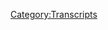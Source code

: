 {{DEFAULTSORT:
    #_TRANSCRIPT_0796:February 4, 2004
}}{{Transcript
    | title         = [[796: February 4, 2004]]
    | caption       = [https://knowledgefight.libsyn.com/796-february-4-2004 Listen to this episode on Libsyn]
    | episodeNumber = [[796: February 4, 2004|796]]
    | length        = 01:05:39
}}

{{MessageBox
    | header     = Warning: Bot Generated Content
    | text       = This transcript was automatically generated by transcription software and likely contains many mistakes and misattributions. Please check the audio for definitive quotes, attribution, and context.
    | image      = N3yvass4myg91.webp
    | imagewidth = 50px
    | id         = warning
}}

{{TranscriptBlock
    | name      = Alex Jones
    | timestamp = 00:00:04.000
    | text      = Red Alert. Red alert red alert. Red Alert knowledge five Damn, Jordan I'm sweating knowledge party.com It's time to pray. I have great respect for knowledge like knowledge. I'm sick of them posing as if they're the good guys shank me or the bad guy knowledge. Dan and Jordan knowledge fight need money Andy and Pam to your shopping Andy and Ken handy in Kansas just starting to pray and the fans will surely replace your old huge fan I love your world knowledge by knowledge fight.com
}}

{{TranscriptBlock
    | name      = Dan
    | timestamp = 00:00:58.000
    | text      = Hello, everybody welcome acknowledge right I'm Dan I'm Jordan we're dudes like to sit around worship at the altar of saline and talk a little bit about Alex Jones.
}}

{{TranscriptBlock
    | name      = Jordan
    | timestamp = 00:01:07.000
    | text      = Oh indeed we are Dan Jordan.
}}

{{TranscriptBlock
    | name      = Dan
    | timestamp = 00:01:09.000
    | text      = Jordanne quick question for you What's up
}}

{{TranscriptBlock
    | name      = Jordan
    | timestamp = 00:01:12.000
    | text      = let your brain spot today buddy.
}}

{{TranscriptBlock
    | name      = Dan
    | timestamp = 00:01:13.000
    | text      = Look my bright spot today is not so much a bright spot as it is a shots fired spot shots fired spot Yeah. I'm taking aim at some novelty stuff that I've tried that has been garbage
}}

{{TranscriptBlock
    | name      = Jordan
    | timestamp = 00:01:25.000
    | text      = I proposed we call it bright spots fired bright spots fired. There we go. Okay, that is a knockout. Excellent.
}}

{{TranscriptBlock
    | name      = Dan
    | timestamp = 00:01:32.000
    | text      = First, Dr. Pepper strawberry and cream. Get out.
}}

{{TranscriptBlock
    | name      = Jordan
    | timestamp = 00:01:36.000
    | text      = Not strawberry cream. Why? It
}}

{{TranscriptBlock
    | name      = Dan
    | timestamp = 00:01:39.000
    | text      = seemed like it had potential. I mean, you can't not think like maybe I'll try this right? Well, sure. Sure. Strawberries and Cream is an ambitious flavor for a Dr. Pepper. Dr. Pepper has 31 flavors in it or that's basketball basketball has a lot and I think some of them are like cherry and maybe plum or something like that. Yeah, or what have you. I feel like strawberry is something that could be blended in there right? It's overpowering and not good.
}}

{{TranscriptBlock
    | name      = Jordan
    | timestamp = 00:02:05.000
    | text      = I'm going to throw this out. Okay. I have always thought Dr. Pepper should just be Dr. Pepper because I've never thought about what Dr. Pepper was you know like Coke is going to coca leaves or any number of different things you know like a cream soda is a cream soda. Dr. Pepper I don't know what it is.
}}

{{TranscriptBlock
    | name      = Dan
    | timestamp = 00:02:22.000
    | text      = Well,
}}

{{TranscriptBlock
    | name      = Jordan
    | timestamp = 00:02:23.000
    | text      = it's it's just Dr. Pepper.
}}

{{TranscriptBlock
    | name      = Dan
    | timestamp = 00:02:25.000
    | text      = It's this this fella got through his post grad work. Oh yeah. Excited to make sodas. But he came up with a great recipe 11 herbs and spices
}}

{{TranscriptBlock
    | name      = Jordan
    | timestamp = 00:02:38.000
    | text      = Yeah, it was that was that Hedberg was Hedberg joke that Mr. Pibb joke
}}

{{TranscriptBlock
    | name      = Dan
    | timestamp = 00:02:42.000
    | text      = knows the Dr. Pepper Dr. Pepper tastes more like regular doctor let me do fucked up nobody else Mr. Know who was that? Care remember doesn't even have his degree. Yeah,
}}

{{TranscriptBlock
    | name      = Jordan
    | timestamp = 00:02:54.000
    | text      = I don't know Mr. Pibb. Guy. Oh boy. So
}}

{{TranscriptBlock
    | name      = Dan
    | timestamp = 00:02:59.000
    | text      = that Dr. Pepper not good. And here's the other thing this applies to this drink. And the next one that I got is you cannot get just one. You have to get like a 12 pack.
}}

{{TranscriptBlock
    | name      = Jordan
    | timestamp = 00:03:10.000
    | text      = I mean, I hate to say it but that is how they get you. They get you and it is it is literally how they get
}}

{{TranscriptBlock
    | name      = Dan
    | timestamp = 00:03:16.000
    | text      = up with like, okay, now I gotta either drink the rest of these shitty drinks, or I have to, you know, toss them out or like pour them down in the sink so I can recycle the cans or whatever. Yeah, but the second one is Coca Cola move.
}}

{{TranscriptBlock
    | name      = Jordan
    | timestamp = 00:03:28.000
    | text      = What move is that milk in Coca Cola?
}}

{{TranscriptBlock
    | name      = Dan
    | timestamp = 00:03:32.000
    | text      = No, I don't know what it is. It's some. I imagine it's some sort of like, charity kind of thing or whatever. I don't know what it is. It looked like it had a charitable connection to it. I didn't look too deeply into it. Okay, but I was out with a friend Matt Riggs at the store and grabbed it because it looked different. And what the fuck is moved flavor? I would I'm interested. Yeah, sure. Yeah, he was looking it up on his phone as we were leaving. And he's like, ooh, they say it has hints of tobacco. Not a good side. Nope. Good.
}}

{{TranscriptBlock
    | name      = Jordan
    | timestamp = 00:04:06.000
    | text      = It's of tobacco. All right.
}}

{{TranscriptBlock
    | name      = Dan
    | timestamp = 00:04:10.000
    | text      = I don't know what liquid tobacco would taste like but it was really more like a like a pungent gasoline coconut.
}}

{{TranscriptBlock
    | name      = Jordan
    | timestamp = 00:04:22.000
    | text      = Wow. Yeah, absolutely. Any coconut Coca Cola move is better than Coca Cola tar. You know, I suppose that's yeah, that makes more sense.
}}

{{TranscriptBlock
    | name      = Dan
    | timestamp = 00:04:31.000
    | text      = Yeah, sheesh. So okay, new from Coca Cola creations. Taste Coca Cola move, a separate celebration of transformation. The newest drink Coca Cola creations was co created with one of the most daring artists in music today.
}}

{{TranscriptBlock
    | name      = Jordan
    | timestamp = 00:04:49.000
    | text      = Wait, why would I give a shit what a music artists thinks about soda.
}}

{{TranscriptBlock
    | name      = Dan
    | timestamp = 00:04:54.000
    | text      = It doesn't say who either. It just says Is it is it move is that the bay I feel like an idiot
}}

{{TranscriptBlock
    | name      = Jordan
    | timestamp = 00:05:03.000
    | text      = doesn't say is that oh my god, I'm
}}

{{TranscriptBlock
    | name      = Dan
    | timestamp = 00:05:07.000
    | text      = now we've looked on the page and the page doesn't even say that it just says the most daring artist.
}}

{{TranscriptBlock
    | name      = Jordan
    | timestamp = 00:05:13.000
    | text      = All right, well, I guess that's it. I call the most daring musical artists right now.
}}

{{TranscriptBlock
    | name      = Dan
    | timestamp = 00:05:22.000
    | text      = Oh, they're not brave. Whoever you name isn't brave.
}}

{{TranscriptBlock
    | name      = Jordan
    | timestamp = 00:05:27.000
    | text      = They're not brave enough to put their name on it. Okay, it
}}

{{TranscriptBlock
    | name      = Dan
    | timestamp = 00:05:29.000
    | text      = looks like it's Rosalia. Oh, Rosalia. She's great. Okay. Yeah,
}}

{{TranscriptBlock
    | name      = Unknown Speaker
    | timestamp = 00:05:33.000
    | text      = they're really really good.
}}

{{TranscriptBlock
    | name      = Dan
    | timestamp = 00:05:34.000
    | text      = I don't know who that is. I don't listen to a lot of music that isn't from 20 years ago. Yeah, that's fair. Old Man applesauce over here.
}}

{{TranscriptBlock
    | name      = Jordan
    | timestamp = 00:05:45.000
    | text      = Just sipping on your cottage cheese with the straw and complaining sodas. Like the sodas. They're not like what I was y'all these new?
}}

{{TranscriptBlock
    | name      = Dan
    | timestamp = 00:05:56.000
    | text      = I play. Rosa, Lea. Braves
}}

{{TranscriptBlock
    | name      = Jordan
    | timestamp = 00:06:03.000
    | text      = Derek sodas. I don't. Here's the problem I have right away. Sure. The way you keep saying Coca Cola move. You know you cannot It doesn't roll off the tongue. Coca Cola move and move doesn't either. No, it's a terrible name. Now.
}}

{{TranscriptBlock
    | name      = Dan
    | timestamp = 00:06:17.000
    | text      = I don't know the CANS look nice, though. Well, that's fair. So what's your bright spot?
}}

{{TranscriptBlock
    | name      = Jordan
    | timestamp = 00:06:21.000
    | text      = My bright spot is daring. musical artists. No, Brandy younger, just released an album. And as everybody knows younger than who? Well the other brandy the brandy with only one name? Oh,
}}

{{TranscriptBlock
    | name      = Dan
    | timestamp = 00:06:37.000
    | text      = boy is mine.
}}

{{TranscriptBlock
    | name      = Jordan
    | timestamp = 00:06:39.000
    | text      = Brandy. Okay. Um, like everybody, I listen to a lot of jazz harp. And she happens to be a jazz Harpa virtuoso, and she's put out a jazz Hip Hop fusion album, featuring a shit ton of harp. It's great. Fucking great.
}}

{{TranscriptBlock
    | name      = Dan
    | timestamp = 00:06:55.000
    | text      = I can't say you know, sometimes I'll say, check that out. Knocking.
}}

{{TranscriptBlock
    | name      = Jordan
    | timestamp = 00:07:00.000
    | text      = Honestly, this was one that you should check out. Sometimes when I give you a recommendation, and you're like, I'll check that out. It's not for you. This one I actually think you would really like. It's really just, I mean, it's just really chill. It's more it's more like a groove than it is like, like bebop dinner. No, I
}}

{{TranscriptBlock
    | name      = Dan
    | timestamp = 00:07:21.000
    | text      = would prefer that Bebop. Wow. Okay, fair enough, like chill music because it makes me anxious. That's why I don't like reggae.
}}

{{TranscriptBlock
    | name      = Jordan
    | timestamp = 00:07:29.000
    | text      = To chill. Yeah. Yeah. Wow, there's a four four time signature. So you'll still be all right. Okay. Yeah, you'll still be able to jam. All right. Yeah, I might get I'm not saying you should. I'm just saying that eat might be something that you would enjoy. Okay. All right. All right. It's not brand new. It's brand new life.
}}

{{TranscriptBlock
    | name      = Dan
    | timestamp = 00:07:48.000
    | text      = Sounds good. So Jordan today, we have got an episode to do. We there are some avenues that were went down for this episode that have been fruitless to Project Camelot, tinkering, cul de sac. And then I got really, really excited about this. There was an episode of The Jim Bakker show about the scourge of DMT. All the kids are doing it.
}}

{{TranscriptBlock
    | name      = Jordan
    | timestamp = 00:08:14.000
    | text      = All right. All right. All right, let's okay,
}}

{{TranscriptBlock
    | name      = Dan
    | timestamp = 00:08:18.000
    | text      = but I was watching it and I'm like, I don't know. This isn't worth covering. It's worth mentioning here like this. Sure. Sure. Sure. The episode itself isn't really worth covering. And Jim Baker isn't wasn't like in the part that I was watching his other people like mondo della Vega. Okay, the other the team? Yeah, the Zoo Crew. Yeah, planing about all the kids doing DMT.
}}

{{TranscriptBlock
    | name      = Jordan
    | timestamp = 00:08:39.000
    | text      = Yeah, you gotta hear the episode has to back up the laugh of just knowing the episode existed, you know, like, if we're not going to do better than Jim Baker's complaining about DMT end of sentence. Yeah, no point. No point.
}}

{{TranscriptBlock
    | name      = Dan
    | timestamp = 00:08:52.000
    | text      = Totally. That's where like the courts of Heaven was really like that, that crossed that line, raise the bar beyond the reality of what he's talking about is funnier than the concept, right as the DMT is taking over the country. Not really better than just the name No. So we have an episode we're gonna do where we're in the past. We're gonna be talking about February 4 2004. And there's an important reason okay, because we get an interesting guest right here today and want to want to look into this a little bit. Analyze it.
}}

{{TranscriptBlock
    | name      = Jordan
    | timestamp = 00:09:22.000
    | text      = The Dershowitz has dirt showed up in the present and the past simultaneously. Are you a witch? No, no. Okay.
}}

{{TranscriptBlock
    | name      = Dan
    | timestamp = 00:09:28.000
    | text      = Not that much of a witch. Okay. But it is someone who is related to a famous person.
}}

{{TranscriptBlock
    | name      = Jordan
    | timestamp = 00:09:35.000
    | text      = Or favorite art sweetspot spoiler
}}

{{TranscriptBlock
    | name      = Dan
    | timestamp = 00:09:37.000
    | text      = alert. So we'll get down to business on this. But before we do, let's take a little moment to say hello to some new ones.
}}

{{TranscriptBlock
    | name      = Jordan
    | timestamp = 00:09:42.000
    | text      = Oh, that's a great idea.
}}

{{TranscriptBlock
    | name      = Dan
    | timestamp = 00:09:43.000
    | text      = So first, James, if you're listening, it's not it'll be okay. One day at a time. Thank you so much. You are now policy wonk.
}}

{{TranscriptBlock
    | name      = Alex Jones
    | timestamp = 00:09:49.000
    | text      = I'm a policy wonk.
}}

{{TranscriptBlock
    | name      = Dan
    | timestamp = 00:09:50.000
    | text      = Thank you very much. i One is not that is that is a recent one because I saw that Kobe and I was like, maybe this is time maybe we need it.
}}

{{TranscriptBlock
    | name      = Jordan
    | timestamp = 00:09:59.000
    | text      = But yeah, Up
}}

{{TranscriptBlock
    | name      = Dan
    | timestamp = 00:10:00.000
    | text      = next, it took me way too long to realize you're saying banned ba n n Ed and not banned ba n d dot video. Thank you so much. You are now a policy wonk.
}}

{{TranscriptBlock
    | name      = Alex Jones
    | timestamp = 00:10:10.000
    | text      = I'm a policy wonk, thank
}}

{{TranscriptBlock
    | name      = Jordan
    | timestamp = 00:10:11.000
    | text      = you very much.
}}

{{TranscriptBlock
    | name      = Dan
    | timestamp = 00:10:12.000
    | text      = I go next Happy Birthday, Rachel. Now you're a walk unless you're already a walk, in which case congrats on being a double walk. Thank you so much. You are now policy wonk.
}}

{{TranscriptBlock
    | name      = Alex Jones
    | timestamp = 00:10:19.000
    | text      = I'm a policy wonk, thank
}}

{{TranscriptBlock
    | name      = Jordan
    | timestamp = 00:10:20.000
    | text      = you very much. Double Wanke next
}}

{{TranscriptBlock
    | name      = Dan
    | timestamp = 00:10:22.000
    | text      = Spartacus from LazyTown. Thank you so much. You're now a policy wonk.
}}

{{TranscriptBlock
    | name      = Alex Jones
    | timestamp = 00:10:26.000
    | text      = I'm a policy wonk, thank
}}

{{TranscriptBlock
    | name      = Dan
    | timestamp = 00:10:27.000
    | text      = you very much. And I got Taylor Swift tickets and a hammer fetish. Thank you so much. You are now I'm a policy wonk, thank
}}

{{TranscriptBlock
    | name      = Jordan
    | timestamp = 00:10:34.000
    | text      = you very much.
}}

{{TranscriptBlock
    | name      = Dan
    | timestamp = 00:10:35.000
    | text      = And we got a couple of technocrats in the mix. So first, super trans vitality. It's not just chemical castration. Thank you so much. You're now a technocrat. And, oh, it's December 16. And really just wanted to see how long the technocrats Shut up. Thank you so much. They're now technocrat.
}}

{{TranscriptBlock
    | name      = Alex Jones
    | timestamp = 00:10:54.000
    | text      = I'm a policy wonk. I have risen above my enemies, I might quit tomorrow, actually. Just gonna take a little break now. A little breaky for me. And then we're going to come back. And I'm going to start to show over, but I'm the devil. I gotta be daring on there. Liberal. Fuck you. Fuck you. I got plenty of words for you. But at the end of the day, Fuck you and your new world order. And fuck the horse she wrote in on and all your shit. Maybe today's broadcast. Maybe I'll just be gone a month, maybe five years. Maybe I'll walk out of here tomorrow. And you never see me again. That's really what I want to do. I never want to come back here again. I apologize to the crew and the listeners yesterday that I was legitimately having right now it's on air. I'll be better tomorrow. No. No, but that
}}

{{TranscriptBlock
    | name      = Dan
    | timestamp = 00:11:51.000
    | text      = gives you some idea. I've got a backlog. A backlog.
}}

{{TranscriptBlock
    | name      = Jordan
    | timestamp = 00:11:56.000
    | text      = I like the idea now of US selling ad space, right? But instead of only doing it in the same slot as like a technocrat, technocrat drop whenever we get to it. It'll be a while. It'll be a while. But we'll tell you that. If you're,
}}

{{TranscriptBlock
    | name      = Dan
    | timestamp = 00:12:11.000
    | text      = if anybody wants to expedite, shout out for any particular reason, they can email knowledge fight@gmail.com app, and that will be able to help. Otherwise, I mean, it's just that inboxes the other inbox is a massive fan. Not much I can do about that.
}}

{{TranscriptBlock
    | name      = Jordan
    | timestamp = 00:12:28.000
    | text      = Yeah, we try and mix up with the you know, the everybody who's been there deserves to get their space. And if you need it sooner than we can wrap it up. We'll accommodate we're accommodating people. We're not bad people.
}}

{{TranscriptBlock
    | name      = Dan
    | timestamp = 00:12:38.000
    | text      = Yeah. And that way, you can also just like, you don't even have to donate if you want to shout or you can just call on Jordan
}}

{{TranscriptBlock
    | name      = Jordan
    | timestamp = 00:12:44.000
    | text      = 100%. Somebody somebody was like, yeah, they said, they said, and I was like, No, I don't even want that. I don't want that in my mind. You just say you are I believe you.
}}

{{TranscriptBlock
    | name      = Dan
    | timestamp = 00:12:54.000
    | text      = We are bad. So we started off the episode here on February 4, and we immediately hear about who's on the docket.
}}

{{TranscriptBlock
    | name      = Alex Jones
    | timestamp = 00:13:03.000
    | text      = Hello, my friends, it is Wednesday, the fourth of February 2004. And my goodness, you've tuned into a very important show today. We have the father of Mel Gibson, an expert on the New World Order. Joining us in the second hour Hutton Gibson to talk about, well a speech he gave a few weeks ago to the American free press about secession from the union, the National draft, what's happening in Iraq, the New World Order and much more.
}}

{{TranscriptBlock
    | name      = Dan
    | timestamp = 00:13:39.000
    | text      = Pretty sweet.
}}

{{TranscriptBlock
    | name      = Jordan
    | timestamp = 00:13:40.000
    | text      = I mean, is there a reason that anybody should be talking to his dad Other than that, he's Mel Gibson said The
}}

{{TranscriptBlock
    | name      = Dan
    | timestamp = 00:13:47.000
    | text      = Passion of the Christ is coming out. Right. And so Mel Gibson would never come on Alex's show. Probably. Yeah. Although I mean today, I've said that about Yeah, we've back and forth. Yeah. So who knows? But I think that Alex couldn't get Mel Gibson, but he could get dad shortly. Oh, there we go. All right. We've talked about this before. But hunting Gibson is a very explicit anti Semite. And Alex has no excuse not to know that he's been pretty public about not only his belief that the Holocaust was, quote, maybe not all fiction, but most, but also that he believes that the Jews are behind the plot to bring in a one world government. So when Alex interviews in pretending he's an expert on the New World Order and all that shit, it's important to remember that whether or not he's explicit about it on air, everything Hutton is saying is an allegation of an anti Jewish conspiracy. There are really only two options about this. Either Alex knows this and agrees with Hutton or he doesn't care that he's helping spread really vicious anti semitism because he's being allowed to talk to a celebrity's dad, and that's pretty exciting for him. It's worth noting that the American free press is a white supremacist Holocaust denying rag run by Willis carto. But that the speech Hutton gave wasn't to them. Alex is saying that because he doesn't really No. Okay, okay. They just reported on the speech okay. The actual speech was the We the People conference, which was full of sovereign citizens and a bunch of other varieties of bigot. The editor of the Council of conservative citizens also spoke which you may remember was the outlet the published fraudulent race crime statistics, which were the impetus for Dylann roofs racist mass murder. Yeah. So all all in the mix? Yeah,
}}

{{TranscriptBlock
    | name      = Jordan
    | timestamp = 00:15:24.000
    | text      = just a real Bellagio of awful Yeah,
}}

{{TranscriptBlock
    | name      = Dan
    | timestamp = 00:15:28.000
    | text      = I couldn't find the text or video of his speech, but I did find a write up about the event. And apparently people were chanting Hutton for President. Great, great, great sorry,
}}

{{TranscriptBlock
    | name      = Jordan
    | timestamp = 00:15:39.000
    | text      = Lindbergh. Lindbergh, Lindbergh.
}}

{{TranscriptBlock
    | name      = Dan
    | timestamp = 00:15:42.000
    | text      = Lindbergh was more hateful. So there's another guest. On this episode. It isn't just neo Nazi celebrity. Okay. All right. There's another God's good.
}}

{{TranscriptBlock
    | name      = Alex Jones
    | timestamp = 00:15:53.000
    | text      = We have the former secretary of defense. And of course, up until about a year ago, he was also the head of German technology at the technology minister, one of the top positions in Germany. Joining us as he'll go over the evidence of the US government, carrying out September 11th. You see, anybody with a brain knows this. And more and more people worldwide are saying the world is round, not flat. And again, we are the Magellan of the 21st century we tell the truth, we face the facts.
}}

{{TranscriptBlock
    | name      = Dan
    | timestamp = 00:16:26.000
    | text      = So yeah, Alex has Andreas von Bulow coming on,
}}

{{TranscriptBlock
    | name      = Jordan
    | timestamp = 00:16:29.000
    | text      = I appreciate the greatness of the Magellan comparison, because he does not know that Magellan died before he ever actually completed that trip. And it was actually a person of color who did successfully go around the world, Alex
}}

{{TranscriptBlock
    | name      = Dan
    | timestamp = 00:16:42.000
    | text      = makes metaphor twice. smart, smart. So it's pretty interesting booking that Alex as someone who is actually in the German government coming on to the show, but he's doing a lot of exaggerating with this resume. Von Bulow was the Minister for research and technology from 1980 to 1982. And previous to that he had been the parliamentary state secretary in the ministry of defense from 1976 to 1980. That's not the equivalent of our Secretary of Defense, which is what Alex says it is, but it is a high ranking position. Okay, so there's a minister of defense, and then there are two parliamentary state secretaries beneath them, and von Bulow was one of them. Okay. He's also not been in government up to approximately a year before this, as Alex is saying is like, Oh, he's just got out of government. Yeah, it had been almost a decade since he left the Bundestag in 1994. Alex wants to make it appear that he was in government way more recently, because it's important to create the image that he was in in an official position around the time of 911. So his claims have more authority. In reality, he just wrote a book called the CIA in September 11, which is kind of shit. It's more or less a compilation of the kind of unsourced rumors and theories that fly around on Alex's show, which von Bulow then insists that the US government has a responsibility to disprove the burden of proof is on them from the things that I'm saying, Yeah, I
}}

{{TranscriptBlock
    | name      = Jordan
    | timestamp = 00:18:02.000
    | text      = was a little bit. I was a little bit mystified by the credits the CV that we were given up top because in my mind, a recent former German defense minister showing up on Info Wars to claim that the United States did 911 That's going to be a newsworthy event,
}}

{{TranscriptBlock
    | name      = Dan
    | timestamp = 00:18:19.000
    | text      = it would be worth it. What happened?
}}

{{TranscriptBlock
    | name      = Jordan
    | timestamp = 00:18:22.000
    | text      = That would be something that goes on TV, yeah.
}}

{{TranscriptBlock
    | name      = Dan
    | timestamp = 00:18:24.000
    | text      = And get this. We're not even going to listen to any of his interviews. So boring guards. It is really just like them ping pong and back. Weird trivia about No, no, it's just a fact off. Yeah. But it's all the same shit. It's all the stuff that's just in blogs. And like, von Bulow doesn't have like some kind of like, well, the German government has these documents that I bring to the front, right? He doesn't have any information, right. Just read some dumb blog write it. Here's the thing. Here's the thing that has helps us remember. Yeah, just because you have a great resume, doesn't mean you're bringing a lot to the table. That's true. Because think about it, like somebody five years from now or whatever, on like some foreign radio show could have Ted Cruz on Sure. And like he has a legitimate, quite impressive government resume if you're just looking at the facts. Yeah.
}}

{{TranscriptBlock
    | name      = Jordan
    | timestamp = 00:19:19.000
    | text      = And he's also batshit insane, right.
}}

{{TranscriptBlock
    | name      = Dan
    | timestamp = 00:19:23.000
    | text      = How do you know Andres von Bulow isn't the same thing.
}}

{{TranscriptBlock
    | name      = Jordan
    | timestamp = 00:19:26.000
    | text      = Yeah, you know, it does. It does feel like sometimes Chernick was in the governor I know, but that's the problem. It feels all too often. Like we need a better way to avoid saying Hindsight is 2020 You know, like, oh, we just hire people like Steve magenic You know, like no, we got to
}}

{{TranscriptBlock
    | name      = Dan
    | timestamp = 00:19:42.000
    | text      = happen every place does that. Every office will have some misfires with employment and people they hire same thing at any retail outlet. That's fair. You're gonna get some weirdo
}}

{{TranscriptBlock
    | name      = Jordan
    | timestamp = 00:19:53.000
    | text      = that's fair, but nobody working at the gap has killed Aldo Moro.
}}

{{TranscriptBlock
    | name      = Dan
    | timestamp = 00:19:57.000
    | text      = You don't know that? I guess Do you remember? Where they were they boys in the gap?
}}

{{TranscriptBlock
    | name      = Jordan
    | timestamp = 00:20:07.000
    | text      = Gap a was the original?
}}

{{TranscriptBlock
    | name      = Dan
    | timestamp = 00:20:10.000
    | text      = Yeah, we don't know. It wasn't in the documentary. It was. That's true. So Alex, take some calls, because you gotta fill some time. And he gets a call from a guy. And I thought he had a really interesting question. And that is, what is the military industrial complex? That is an interesting question, especially for someone like Alex, who should have a good answer. Yeah.
}}

{{TranscriptBlock
    | name      = Unknown Speaker
    | timestamp = 00:20:30.000
    | text      = Basically, what is the military
}}

{{TranscriptBlock
    | name      = Alex Jones
    | timestamp = 00:20:32.000
    | text      = industrial complex? Okay, thanks for the call. That's a really good question, Bob. I bet we answered the military industrial complex that Dwight D. Eisenhower talked about, in his farewell address of 1960. In his farewell address, he talked about how the corporations that had grown up through World War Two in the Korean War, through the funding, through the hundreds of millions of dollars of funding, had taken over almost all of the programs, research programs, universities, had bought up most of the private inventions and inventors and laboratories, and that they had centralized control of the brain trust of Western civilization in just a handful of companies. And he said that that stifled competition, he said that that centralized power, and that because they now own the universities, and because the military industrial complex, was buying up, ABC and CBS and NBC, which was happening right at that I'm sorry, can they do they were going to control all the information, all the technology, and that it was and by the way, we've heard this feature before, that it was a foregone conclusion that martial law would be shut up, because throughout history, when military industrial complexes which they had in Germany and England got big enough, they would always take total control.
}}

{{TranscriptBlock
    | name      = Dan
    | timestamp = 00:22:07.000
    | text      = So what have you ever listened to that whole speech or read it? No, no. But you know, like some of the hits?
}}

{{TranscriptBlock
    | name      = Jordan
    | timestamp = 00:22:15.000
    | text      = Yeah, I
}}

{{TranscriptBlock
    | name      = Dan
    | timestamp = 00:22:16.000
    | text      = got the idea. Oh, yeah. Yeah. It's all that that Alex said is made up. That makes more sense. Yeah, pretty much and absolutely is not what Eisenhower was saying in his farewell address. Some of it is just fabricated from thin air. And some of it is just flagrant misrepresentations of things that Eisenhower did say, what are the more basic misrepresentations Alex is making is that he's combining two things that Eisenhower was presenting as two separate thoughts is Alex combining them into one? Okay, okay. There. There's concerns about the military industrial complex. And then there's concerns about inventors, they're separate. Okay. Eisenhower brings up to their new threats and stressors that risk thrown the country out of balance and says, quote, threats, new unkind or degree constantly arise, I mentioned to only then he brings up the two which are the military industrial complex, and the way that innovation and technological advancement had become heavily reliant on funding from government programs. These are two separate things that Alex has turned into one which is not supported by the text. According to Eisenhower, the military industrial industrial complex is the state of affairs, we found ourselves in where the United States had a quote, permanent armaments industry of vast proportions. It's the product of being aware that we need to have weapons ready when the next war breaks out. And the industry that makes that possible, the combining of the two, and the influence that is gained from
}}

{{TranscriptBlock
    | name      = Jordan
    | timestamp = 00:23:41.000
    | text      = Yeah, I mean, it's not a long leap to go, okay. This company makes bullets, they make their money from bullets, it is in their best interest for more bullets to be needed. If that's the case, then maybe their advice on foreign policy isn't going to be the best.
}}

{{TranscriptBlock
    | name      = Dan
    | timestamp = 00:24:00.000
    | text      = He doesn't even get that clear, but you can you can see shades of that. Yeah, he doesn't talk about the military industrial complex buying up the media. He doesn't say that we're heading to martial law. He doesn't even say that these other countries like Germany and England had military industrial complexes that lead them to martial law. All that is just stuff Alex is projected onto the text because it fits into the larger conspiracy that he wants to push. It's important to constantly be reminded of this dynamic the way that Alex abuses primary sources and how little foundation there is for like his most basic concept. Yeah, it's really a house built on sand but the sand is Alex's imaginary sand. Yeah, so it's even worse.
}}

{{TranscriptBlock
    | name      = Jordan
    | timestamp = 00:24:37.000
    | text      = I mean, it is like he's, it's like he's mistaking crossing the Rubicon for the military industrial complex, like, like Cesar owned sort beyond and had to like increase production of swords so that you know, the standing army and then he finally he was just like, fuck it. I gotta take over this whole sword manufacturing operation, and then it becomes Caesar. That's how it works. Well,
}}

{{TranscriptBlock
    | name      = Dan
    | timestamp = 00:25:00.000
    | text      = the real problem was that he couldn't get a job with a gap. Oh,
}}

{{TranscriptBlock
    | name      = Jordan
    | timestamp = 00:25:05.000
    | text      = l got that.
}}

{{TranscriptBlock
    | name      = Dan
    | timestamp = 00:25:06.000
    | text      = So yeah, I just think it's interesting that like, you have these things that are like really foundational and like, bottom of the base, the Keystone type ideas like the military industrial complex, that should be something that Alex gets a call, like, what is it? And he's able to give a concise answer instead of rambling, basically lies about Eisenhower's speech shouldn't be necessary.
}}

{{TranscriptBlock
    | name      = Jordan
    | timestamp = 00:25:32.000
    | text      = Yeah, but I feel you know, it is like, it's so much the secret to being able to lie about everything is if you don't know the actual fundamental problems, you know, who cares if you're making a bullshit, like three or four steps down the road? Doesn't even know what the military industrial complex is?
}}

{{TranscriptBlock
    | name      = Dan
    | timestamp = 00:25:50.000
    | text      = Or maybe he does, but he knows that the answer doesn't serve his larger conspiracy. Yeah, in a way that like the bluffing of it. Yeah. Basically, I think he'd probably be a pretty interesting improviser if he wasn't such a malicious shithead. A lot of bad sighs Well, most importantly, you could do solo improv,
}}

{{TranscriptBlock
    | name      = Jordan
    | timestamp = 00:26:08.000
    | text      = you can do solo improv, and Alex could do it. He would be entertaining because we know that because that is his show. It's a solo improv show for about three hours. Yeah, but
}}

{{TranscriptBlock
    | name      = Dan
    | timestamp = 00:26:17.000
    | text      = the suggestion is always hate. Anger.
}}

{{TranscriptBlock
    | name      = Jordan
    | timestamp = 00:26:20.000
    | text      = It's no good. I'm looking for a different person to hate from the crowd.
}}

{{TranscriptBlock
    | name      = Dan
    | timestamp = 00:26:23.000
    | text      = So Jordan, let me ask a question. What year did you graduate from high
}}

{{TranscriptBlock
    | name      = Jordan
    | timestamp = 00:26:26.000
    | text      = school? 2005. So
}}

{{TranscriptBlock
    | name      = Dan
    | timestamp = 00:26:28.000
    | text      = it's after this? Yes, it is. This is 2004. I was
}}

{{TranscriptBlock
    | name      = Jordan
    | timestamp = 00:26:32.000
    | text      = 17. See, I
}}

{{TranscriptBlock
    | name      = Dan
    | timestamp = 00:26:33.000
    | text      = dropped out. I was 16. I would have graduated in 2002. Ah, so I predate this. Yes. This warning that Alex has about what's going to happen with high school graduates, okay, and people who are on their way to graduate. Alright,
}}

{{TranscriptBlock
    | name      = Jordan
    | timestamp = 00:26:46.000
    | text      = so I'm I am at risk, you know, who lived through this? Yeah, okay. Okay. Don't you remember? No, no, I'm just I'm just, I'm just catching up my memory.
}}

{{TranscriptBlock
    | name      = Dan
    | timestamp = 00:26:55.000
    | text      = Listen to what happened to you.
}}

{{TranscriptBlock
    | name      = Alex Jones
    | timestamp = 00:26:57.000
    | text      = Now, the New York Times reported the Fed, if your child's gonna graduate from high school, will have to serve their last few years, upwards of 10 hours a week at a Homeland Security computer and you're paid for by the Government will have to sit there and watch surveillance cameras around the country and report to police what they see and quote, in case your child gets lazy, the government is gonna impose fake terrorist so clear, they can randomly insert fake video like the Running Man. And then your child. And old folks will do this too, as part of the new National draft, but it says to start out the high schools will have to call the police and let's say you're in Texas, you'll be tattling on somebody in New Jersey crime, terrorism, everything to terrorism and crime. And to make sure your child is on their toes, your your young person, they'll they'll hit the button to a larger committee. They'll look at the images hit the command of the police. The police will have a code number. No, no, this was just a drill. And that's so sophisticated. I could talk for an hour about what that means.
}}

{{TranscriptBlock
    | name      = Dan
    | timestamp = 00:28:04.000
    | text      = I'm sure you could solo improv style. But yeah, that must have been tough. How was it when you had to do those 10 cars a week at the Homeland Security computer that was installed in your home? Here's the problem. Do you ever get tricked by these fake terrorists? On there to make sure you will be lazy. My
}}

{{TranscriptBlock
    | name      = Jordan
    | timestamp = 00:28:19.000
    | text      = codes were very great. Here's the problem. All right. Here's the problem with an old person or at this time now he's only in his like, early 20s.
}}

{{TranscriptBlock
    | name      = Dan
    | timestamp = 00:28:28.000
    | text      = Yeah, no, I think what 2004 would have been? So he's 10 years older than me. Right? Yeah. He would have been in his late 20s. Yeah, he
}}

{{TranscriptBlock
    | name      = Jordan
    | timestamp = 00:28:36.000
    | text      = would have been his late 20s. Right. Yeah. So people weren't as internet sophisticated at that time. Like my generation was just at the end of the generation that was born with computers. You know, if at that time, the government had installed a computer in every teenage boys home, they would have created a race of super masturbators that could last for 10 hours a day. No, like, that's insane. And how stupid that I connected to that internet connected to the internet portal.
}}

{{TranscriptBlock
    | name      = Dan
    | timestamp = 00:29:04.000
    | text      = Security cameras all over the world.
}}

{{TranscriptBlock
    | name      = Jordan
    | timestamp = 00:29:06.000
    | text      = Listen, the people at the SEC are watching porn all the time. I don't know. I don't fucking know. You know,
}}

{{TranscriptBlock
    | name      = Dan
    | timestamp = 00:29:12.000
    | text      = I think first of all cost prohibitive
}}

{{TranscriptBlock
    | name      = Jordan
    | timestamp = 00:29:15.000
    | text      = job. Yeah, that is that's definitely cost prohibitive.
}}

{{TranscriptBlock
    | name      = Dan
    | timestamp = 00:29:19.000
    | text      = This is so silly.
}}

{{TranscriptBlock
    | name      = Jordan
    | timestamp = 00:29:20.000
    | text      = Yes. The logistics of it are impossible to imagine, but
}}

{{TranscriptBlock
    | name      = Dan
    | timestamp = 00:29:28.000
    | text      = it is funny to imagine being in 2000 for being one of Alex's listeners and being like, I will never allow.
}}

{{TranscriptBlock
    | name      = Jordan
    | timestamp = 00:29:35.000
    | text      = So, okay, so who comes into install it? Is it the G Man Is it like the FBI from the 1960? Like, yeah, excuse me. Come on it yeah, we're here to install your government computers. Yeah, yeah,
}}

{{TranscriptBlock
    | name      = Dan
    | timestamp = 00:29:47.000
    | text      = yeah. And you're gonna go to the clink if you if you tamper with this computer at all. There's government property rights like a mailbox,
}}

{{TranscriptBlock
    | name      = Jordan
    | timestamp = 00:29:55.000
    | text      = right? Maybe you shouldn't have given government property was 16 year old boy, I'll just throw Without action, if it breaks, if it breaks, it's on you.
}}

{{TranscriptBlock
    | name      = Dan
    | timestamp = 00:30:03.000
    | text      = You're going to juvie. And don't masturbate on it.
}}

{{TranscriptBlock
    | name      = Jordan
    | timestamp = 00:30:08.000
    | text      = Okay, so after this happens after the red carpet It stole your computer, hook up a landline. Do the whole thing, because
}}

{{TranscriptBlock
    | name      = Dan
    | timestamp = 00:30:15.000
    | text      = back then it wouldn't have been like wireless. No, no, it would have been plugged in. Yeah.
}}

{{TranscriptBlock
    | name      = Jordan
    | timestamp = 00:30:22.000
    | text      = That's what you would have heard. Yeah, all day, every
}}

{{TranscriptBlock
    | name      = Dan
    | timestamp = 00:30:24.000
    | text      = day to dedicated phone line each person's house or else their phone, or their phone wouldn't work. Yeah.
}}

{{TranscriptBlock
    | name      = Jordan
    | timestamp = 00:30:29.000
    | text      = The Internet of the past was wild man.
}}

{{TranscriptBlock
    | name      = Dan
    | timestamp = 00:30:34.000
    | text      = I don't know, that seems like right on the line. Because I feel like that was definitely the case when I was like, 1617. But I feel like it might have gotten a little bit better by 2004. Maybe not, I don't know, it's hard to figure out when those lines were I
}}

{{TranscriptBlock
    | name      = Jordan
    | timestamp = 00:30:49.000
    | text      = can't remember, I want to say that dial up had passed. I want to say that we were fully connected wire, like, not dial up. But I could be wrong. I could be wrong. Either way.
}}

{{TranscriptBlock
    | name      = Dan
    | timestamp = 00:31:00.000
    | text      = This is dumb. And it's just delightful. I like it. I like these kinds of things on Alex's show when he's describing these, like, what's gonna happen 20 years later, looking back, like, it's so stupid.
}}

{{TranscriptBlock
    | name      = Jordan
    | timestamp = 00:31:12.000
    | text      = There's there's something to be said about his prompts for imagination. Yeah, they know.
}}

{{TranscriptBlock
    | name      = Dan
    | timestamp = 00:31:17.000
    | text      = They're scary. Yep, sort of. So anyway, Alex gets another call. And this guy. I guess he blew his friend's mind with a little fact. All right,
}}

{{TranscriptBlock
    | name      = Alex Jones
    | timestamp = 00:31:26.000
    | text      = let's talk to Larry in Iowa. Hello, Alex. Good to talk to you, Larry.
}}

{{TranscriptBlock
    | name      = Caller 1 (796)
    | timestamp = 00:31:31.000
    | text      = Yeah, I'm trying to wake up a few people and, you know, just casual conversations. And, and I think one of the best ways is to preface what I'm saying by say that I have nothing against Mexicans. Cool. I shouldn't have said that, you know, half Mexican. But this is something that affects to talk about everybody. Because if, you know, right, you know, there are around us, you know, in our communities. And this guy did not believe that there's a social security office in Mexico City. And, you know, trying to tell him about the eventual Pan American Union. And this is one of the facts that are one of the building blocks to that eventuality. Yeah, that's it's public. And I'm a little nervous here. So. So he denied that, of course, well, we wanted proof, which is, you know, encouraging, you know, and
}}

{{TranscriptBlock
    | name      = Alex Jones
    | timestamp = 00:32:33.000
    | text      = you go to a search engine, and you type in Mexicans to be paid social security in Mexico, and about 500 articles will pop up.
}}

{{TranscriptBlock
    | name      = Dan
    | timestamp = 00:32:42.000
    | text      = There aren't any social security administration offices outside the US. However, there are many US citizens who are entitled to Social Security benefits who live outside of the United States. So there is a need to accommodate these people who live abroad. That's why at many US embassies, there's a federal benefits unit, which houses the office of earnings and international operations. There are actually three such offices in Mexico, two in consulates, and one at the embassy. This has nothing to do with giving non US citizens benefits, but it has the air of being just suspicious enough that presented with no context or even better presented with fake context. It can convince people like this caller that there's something nefarious going on. It's really sad how uncurious these Infowars listeners are all while considering themselves the real truth seekers, yeah, like ask yourself for a second, why would there need to be people who have some involvement with Social Security in foreign countries? At say, an embassy? No, something like it? Why would that be necessary? Obviously, American citizens live outside the United States.
}}

{{TranscriptBlock
    | name      = Jordan
    | timestamp = 00:33:45.000
    | text      = I was I was I didn't say anything, because I was waiting for it to be true or not true. Because I don't know. But when he said, Did you know their social security office is in Mexico City. I was like, Yeah, of course, there are US citizens live everywhere. And they also still get US citizen stuff. You know, you and even if you're not even if you're applying to be a citizen, and you said why not go there? I mean, it makes perfect sense.
}}

{{TranscriptBlock
    | name      = Dan
    | timestamp = 00:34:08.000
    | text      = There's all kinds of services for citizens at embassies, such as it's an important part of being able to be in other countries. Yeah.
}}

{{TranscriptBlock
    | name      = Jordan
    | timestamp = 00:34:18.000
    | text      = What's the point of an embassy? If it doesn't do the things that you would need it to do?
}}

{{TranscriptBlock
    | name      = Dan
    | timestamp = 00:34:23.000
    | text      = Yeah, I mean, I don't know exactly how, you know, like other countries, their exact, you know, governmental structure is checked, but I would assume that some of those things are available at other countries, embassies within the United States do. So like, I don't know, this is all just really stupid. And I think that is indicative of laziness, on the part of lazy thinking, not asking the second question, if there is this embassy there are this social security thing there. Why is that? Because you ask yourself that question and then immediately you have conspiracy theorists running in with the answer and that is is because they're trying to turn the United States, Canada and Mexico into the same countries where they can give Mexican people Social Security. Oh, Baba Baba, right? And then you accept that as an answer, because you're lazy, right? You don't want to think through the second question of like, it's just because there are people who live abroad.
}}

{{TranscriptBlock
    | name      = Jordan
    | timestamp = 00:35:15.000
    | text      = Yeah, I mean, my mind goes like this. Right? So Social Security offices in the US and other other countries, right? People need benefits there. Now, I think, okay, if other countries do that, who has the best benefits? And now I'm thinking we should knock over the Finnish embassy. All right. See, they've got to be keeping shit. tons of cash in there. Everybody knows that. Look out for your emphases there.
}}

{{TranscriptBlock
    | name      = Dan
    | timestamp = 00:35:40.000
    | text      = Yeah. So I just think it's I think it's laziness. Yeah. And that makes this ironic.
}}

{{TranscriptBlock
    | name      = Alex Jones
    | timestamp = 00:35:45.000
    | text      = You know what, I would suggest that you not cast your pearls before swine. Right. I would move on. I've got a sneaking suspicion. You can give that guy all the news articles. You want to come up with new excuses to be lazy? Yeah, good propaganda. Just place our own laziness.
}}

{{TranscriptBlock
    | name      = Dan
    | timestamp = 00:36:02.000
    | text      = You said it? Yeah. Very correct. Wow. And that is the reason you have a career. Wow. Yeah, that is, oh, my God, he's cynical. If he is ever put into prison that should be on a loop.
}}

{{TranscriptBlock
    | name      = Jordan
    | timestamp = 00:36:15.000
    | text      = He should have to listen to that on a loop. Over and over and over
}}

{{TranscriptBlock
    | name      = Dan
    | timestamp = 00:36:19.000
    | text      = again, good propaganda is predatory upon people's
}}

{{TranscriptBlock
    | name      = Jordan
    | timestamp = 00:36:22.000
    | text      = lives. Yes, that makes perfect sense. You jerk us all.
}}

{{TranscriptBlock
    | name      = Dan
    | timestamp = 00:36:26.000
    | text      = So now we get to Hutton Gibson showing up? I gotta say, these dudes have no chemistry. It's tough to listen to. Yeah, because he's like an 80 something year old racist. Sure. I think that he knows enough. Like, he's friends with Alex, at least like they've talked a couple times at least before. Yeah. So I think there's an awareness that like, you can't yell about the Jews on his show. Sure. Sure. That's gonna play poorly. Right? There's an illusion that we're trying to maintain.
}}

{{TranscriptBlock
    | name      = Jordan
    | timestamp = 00:36:56.000
    | text      = We got 20 years before we can just oh, now say whenever you have to be yea famous. You gotta be gay. Famous Mel Gibson's dad? Yes, yes. Dad isn't doing that kind of thing. Yeah, yeah. The
}}

{{TranscriptBlock
    | name      = Dan
    | timestamp = 00:37:07.000
    | text      = Celebrity yourself if you want to talk about loving Hitler. Yeah, a family member. But yeah, it's really it's really tough because there's long like pauses kind of like jaunty, back and not jaunty bow for staccato back and forth. Yeah, it's just not good to listen to. Anyway, Hutton wants to secede from the US. Sure.
}}

{{TranscriptBlock
    | name      = Hutton Gibson
    | timestamp = 00:37:29.000
    | text      = thing here is that secession was created by the founding fathers. They left it in there did that it did not succeed in 1861 65 is merely a matter of who had more banks and who had more soldiers and more munitions. It was perfectly legal. And Lincoln at one time in prison, the Maryland legislature so we couldn't succeed. Anyway, sorry, did.
}}

{{TranscriptBlock
    | name      = Alex Jones
    | timestamp = 00:38:10.000
    | text      = Did you know that the week before 911, the other states, counties and their select men preparing to withdraw from the union, the counties from the States under their article 10 right to revolt in that particular state. And then suddenly the attacks took place and that didn't happen. Arizona almost passed a law it passed committee to pull out of the union and quote a New World Order is declared or gun confiscation begins. If the federal government goes bad, it is our right it is our duty to pull out of the union and it's
}}

{{TranscriptBlock
    | name      = Dan
    | timestamp = 00:38:45.000
    | text      = going to start with the Selectmen. I mean, the Omni buds summons Okay.
}}

{{TranscriptBlock
    | name      = Jordan
    | timestamp = 00:38:50.000
    | text      = All right. All right. Okay.
}}

{{TranscriptBlock
    | name      = Dan
    | timestamp = 00:38:52.000
    | text      = Did you know the right before 911 three states are going to secede?
}}

{{TranscriptBlock
    | name      = Jordan
    | timestamp = 00:38:57.000
    | text      = I did not know that. That was that was on the table. I
}}

{{TranscriptBlock
    | name      = Dan
    | timestamp = 00:39:00.000
    | text      = did. I didn't know that. That was a motive. Clearly that's the reason you bring this up is like that's why they did 911 Right or to stop New Hampshire from succeeding. Right?
}}

{{TranscriptBlock
    | name      = Jordan
    | timestamp = 00:39:09.000
    | text      = Right. Right. Well, I mean, New Hampshire was going to secede in 99. But then y2k happened then they were picking it back up then 911 happened they took a year off Iraq war have a you know your bank to designate every time you try and secede you just have to keep putting it off for a new emergence and
}}

{{TranscriptBlock
    | name      = Dan
    | timestamp = 00:39:29.000
    | text      = as we all know, this is one truism for Mr. Chair as go the New Hampshire Selectmen so goes the control goes the country, the wisest elders of our country. I know everything they're always on the right side of history, the Selectmen
}}

{{TranscriptBlock
    | name      = Jordan
    | timestamp = 00:39:45.000
    | text      = I've always appreciated those those dumb like legality of secession arguments are like at a certain point, if you have seceded then laws are different now. There's no There's no laws. Yeah, you don't you're not no, nobody has laws over you.
}}

{{TranscriptBlock
    | name      = Dan
    | timestamp = 00:40:00.000
    | text      = rules that you can't assault somebody. But if they hit you then Yeah, time throw him.
}}

{{TranscriptBlock
    | name      = Jordan
    | timestamp = 00:40:03.000
    | text      = Yeah, it rules your country. Yeah,
}}

{{TranscriptBlock
    | name      = Dan
    | timestamp = 00:40:06.000
    | text      = we've entered a different state of
}}

{{TranscriptBlock
    | name      = Jordan
    | timestamp = 00:40:07.000
    | text      = play. We're at war in between two countries. There's no legal or illegal here you
}}

{{TranscriptBlock
    | name      = Dan
    | timestamp = 00:40:12.000
    | text      = almost it's almost academic and for people to discuss later, like the legality of you know, starting internal civil Yeah, or whatever, because like, in the moment, it's not. It's not going to matter. Yeah,
}}

{{TranscriptBlock
    | name      = Jordan
    | timestamp = 00:40:25.000
    | text      = I'm suing Jefferson Davis to stop the war. God will do it.
}}

{{TranscriptBlock
    | name      = Dan
    | timestamp = 00:40:30.000
    | text      = Legal. that'll catch them up in in all kinds of costs.
}}

{{TranscriptBlock
    | name      = Jordan
    | timestamp = 00:40:34.000
    | text      = Exactly. They want to start the war, but they get it. Yeah.
}}

{{TranscriptBlock
    | name      = Dan
    | timestamp = 00:40:38.000
    | text      = Yeah. I mean, look, he can say that there was more bankers and more guns and stuff. But also public support, Jeff, that mean, I mean, if they're different countries support, there are people who are like, you know, really into God's will and stuff like that. You might say that the fact that the union one might have been the message, yeah, maybe they have divine? I don't I don't know. I don't think that but that should be persuasive for that.
}}

{{TranscriptBlock
    | name      = Jordan
    | timestamp = 00:41:05.000
    | text      = I mean, you know, when we think about the Civil War, we always like to talk about, oh, us, you know, but a, I think a lot of the times we forget that one of the big things is the south didn't get many loans. Many loans from foreign countries, because there were slavers, most people don't like to loan money to slavers. Yeah, it's bad. There was
}}

{{TranscriptBlock
    | name      = Dan
    | timestamp = 00:41:25.000
    | text      = a another caller who brings up that like, everybody wants to say that the Civil War was about slavery, but it was about the South wanting to determine their own future.
}}

{{TranscriptBlock
    | name      = Jordan
    | timestamp = 00:41:34.000
    | text      = Yeah. to own slaves. Exactly. Like, you've
}}

{{TranscriptBlock
    | name      = Dan
    | timestamp = 00:41:37.000
    | text      = totally got that. Just rephrase this. It's yeah, that doesn't mean anything. Yeah. Anyway, yeah. Alex has looked into HUD and Gibson, and he wants the audience to know that he's super credible.
}}

{{TranscriptBlock
    | name      = Alex Jones
    | timestamp = 00:41:49.000
    | text      = We're talking to Hutton Gibson, who has been conscious of the New World Order for 50 years. And you can see the effect of his knowledge, his information, which I've checked out in his tremely accurate on his son and the fruits of his labor with Braveheart and the patriot and now the passion.
}}

{{TranscriptBlock
    | name      = Dan
    | timestamp = 00:42:14.000
    | text      = If Alex has checked out HUD and Gibson stuff, and he thinks it's all accurate, he's a Holocaust denier. Yeah.
}}

{{TranscriptBlock
    | name      = Unknown Speaker
    | timestamp = 00:42:21.000
    | text      = Yep. Full stop.
}}

{{TranscriptBlock
    | name      = Dan
    | timestamp = 00:42:23.000
    | text      = And if he's not, then I would think that when you're presenting this, that hooked and Gibson's information is really, you know, solid. He knows what he's talking about. It's accurate. Yeah, except for the part where he says that the Holocaust was mostly fake. Yeah,
}}

{{TranscriptBlock
    | name      = Jordan
    | timestamp = 00:42:37.000
    | text      = yeah. You would, at the very least have to point that one out. Yeah. But the problem is, when you point that one out, all of a sudden, I think about the rest of what he has to say, and I go, I don't care.
}}

{{TranscriptBlock
    | name      = Dan
    | timestamp = 00:42:46.000
    | text      = Yeah. That's a difficulty. Yeah, I think that's why Alex doesn't bring it up tends to pan because he wants to launder people like this to his audience.
}}

{{TranscriptBlock
    | name      = Jordan
    | timestamp = 00:42:55.000
    | text      = Yeah, I mean, normally you say like, Oh, look at follow my information, you can see the you can see the notes and shit. But if you're talking about HUD and Gibson being like, everything he says is accurate. If somebody follows up for two seconds, they're gonna be like, Oh, you're right. The Holocaust didn't
}}

{{TranscriptBlock
    | name      = Dan
    | timestamp = 00:43:09.000
    | text      = happen. Yeah, you're gonna, you're gonna immediately find that he's not. He's not like pretty cagey about No, no. So I mean, if Alex has looked into him at all, you knows this stuff. And I guess that's just what he wants his audience to think is accurate. Yeah.
}}

{{TranscriptBlock
    | name      = Jordan
    | timestamp = 00:43:23.000
    | text      = I mean, he has a metaphorical swastika on his forehead.
}}

{{TranscriptBlock
    | name      = Dan
    | timestamp = 00:43:27.000
    | text      = So Alex also wants a session, it turns out
}}

{{TranscriptBlock
    | name      = Alex Jones
    | timestamp = 00:43:29.000
    | text      = that we're going to be talking today about secession from the union, which is good thing. And I agree, it needs to happen by as many states as possible, because this is an illegitimate government, Washington, then we'll get into the national draft, and the war in Iraq and a little bit into the passion as well, because Hutton has been blessed enough to see it months ago, and I can't wait till I get to see it in theaters in a few weeks when it opens.
}}

{{TranscriptBlock
    | name      = Dan
    | timestamp = 00:43:54.000
    | text      = I just don't understand. I don't understand how you can live as an open secessionist Yeah, this along.
}}

{{TranscriptBlock
    | name      = Jordan
    | timestamp = 00:44:04.000
    | text      = It's yeah, pick it up. Either hurry it up or get out. You think
}}

{{TranscriptBlock
    | name      = Dan
    | timestamp = 00:44:11.000
    | text      = that this is an illegitimate government from the 2004 onwards, obviously, for that, so shut the fuck up with your opinions about the way things are going love
}}

{{TranscriptBlock
    | name      = Jordan
    | timestamp = 00:44:21.000
    | text      = it or leave it?
}}

{{TranscriptBlock
    | name      = Dan
    | timestamp = 00:44:22.000
    | text      = I don't mean I don't think you have to love it or leave it. No, but you have to secede or leave.
}}

{{TranscriptBlock
    | name      = Jordan
    | timestamp = 00:44:29.000
    | text      = Yes, exactly. You have to leave it or leave it. Leave it or shut up? Yeah, I'm fine. Here's the thing. I'm fine with secession that fight Fine, whatever. I don't I don't have I don't care about borders or any of that shit like that. But at no point in time, has anybody given me any like, here's what we do after secession that isn't more insane than what we're doing now.
}}

{{TranscriptBlock
    | name      = Dan
    | timestamp = 00:44:49.000
    | text      = Well, I can tell you exactly what the idea is essentially,
}}

{{TranscriptBlock
    | name      = Jordan
    | timestamp = 00:44:53.000
    | text      = right. You can tell me what the idea they have of it. That's what I'm saying. Yeah, it's that
}}

{{TranscriptBlock
    | name      = Dan
    | timestamp = 00:44:56.000
    | text      = you break up the union. Yep. And then states reconstitute their own government, right? And essentially, you want to end up with a smaller country that is a white nationalist state, right? You basically just want the Confederacy to have succeeded, right? That's, that's what they're talking about when they talk about secession. That's it. Yeah, they want this out to rise again. Yes. Yeah. In order to create an environment where waivers are the only things that dictate policy that dictate how society is ordered? Yeah, I mean, that way that's why they don't talk about what happens next. Here's
}}

{{TranscriptBlock
    | name      = Jordan
    | timestamp = 00:45:36.000
    | text      = the problem right? I feel like if we just if we gave them just just cram them all into a small space that's fine again, I'm fine with that if everybody who wants a White nation wants to take a section of Texas near the Gulf of Mexico I don't know why but that seems like the right spot fucking put a big wall around that will be fine.
}}

{{TranscriptBlock
    | name      = Dan
    | timestamp = 00:45:59.000
    | text      = The i I see some problems coming from that
}}

{{TranscriptBlock
    | name      = Jordan
    | timestamp = 00:46:02.000
    | text      = I can see that too. Yeah, I'm as I'm saying this I'm starting to see some issues here again, this is why secession doesn't work. You're not expected
}}

{{TranscriptBlock
    | name      = Dan
    | timestamp = 00:46:09.000
    | text      = to have like fully thought
}}

{{TranscriptBlock
    | name      = Jordan
    | timestamp = 00:46:12.000
    | text      = I just started sake secession and here we go. Yeah, let's give white nationalist part of Texas is where I go from secession. Yeah, Alex, you
}}

{{TranscriptBlock
    | name      = Dan
    | timestamp = 00:46:19.000
    | text      = have less secession on his mind, sir. Watching succession. I've never seen an episode. I don't know if it's good.
}}

{{TranscriptBlock
    | name      = Jordan
    | timestamp = 00:46:27.000
    | text      = Is that? What did you just do that show? No, it is. I just haven't heard you do. Stop talking about secession. Start talking about succession. All right. Hey,
}}

{{TranscriptBlock
    | name      = Dan
    | timestamp = 00:46:37.000
    | text      = I think Alex maybe has some thoughts about that show. Everyone on Twitter seems to I've never seen an episode. Yeah. I don't know what it's about. I don't know who's on it. You're good. Thank you. You're welcome. So Alex, gives a hug and a little bit of a pump up, okay. But he can only speak and cliche.
}}

{{TranscriptBlock
    | name      = Alex Jones
    | timestamp = 00:46:52.000
    | text      = Those that don't know history are doomed to repeat it. In the beginning, a patriot is a scarce man hated and feared in time when his costs exceed the 10 that join him because then it cost nothing to be a patriot. And a real patriot. For this Republicans. Gibson,
}}

{{TranscriptBlock
    | name      = Dan
    | timestamp = 00:47:11.000
    | text      = he's a real patriot.
}}

{{TranscriptBlock
    | name      = Jordan
    | timestamp = 00:47:12.000
    | text      = Does he read enough? A quote book?
}}

{{TranscriptBlock
    | name      = Dan
    | timestamp = 00:47:13.000
    | text      = I don't know. I think he got is improv suggestion. I like it. Yeah. I mean, like, if you're listening to this, you would have to assume like, Alex knows his stuff. If you like, Alex, you would think that yeah. And he thinks that HUD and Gibson is one of the great patriot, one of the great in the United States. Great Tria, who's been on this trip for 50 years. So you go and you look them up. And you're like, damn, I guess Alex really wants me to discover that the Jews are the problem. And but he doesn't want to say it on air. Obviously, he doesn't want to like, you know, ruin his career get kicked off the air. He must actually believe that, but he keeps it real crypto. That's the conclusion you would come away from it. If you took the second step and looked into what Hutton Gibson is about 100%. And you also get the sense that Alex is really mad at the Catholic Church, because that's the other stuff that Hutton Gibson gets into Yeah, sure. But not for the same reasons as you know, obviously, yeah, it's because they stopped hating Jews. I was gonna say is yeah, that contains Vatican two was the way that's where it
}}

{{TranscriptBlock
    | name      = Jordan
    | timestamp = 00:48:17.000
    | text      = went all wrong. Yeah.
}}

{{TranscriptBlock
    | name      = Dan
    | timestamp = 00:48:19.000
    | text      = Oh, boy. So that's what you would discover and you'd be like, Oh, that Alex thinks that. That's pretty fucking awesome. I guess this is what the show is actually about. Because it kind of is.
}}

{{TranscriptBlock
    | name      = Jordan
    | timestamp = 00:48:27.000
    | text      = Yeah, I mean, that is that is such a two step laundering that is so simple and effective. Yeah. You know, it happens.
}}

{{TranscriptBlock
    | name      = Dan
    | timestamp = 00:48:34.000
    | text      = It happens daily, plausibly deniable? Totally, totally.
}}

{{TranscriptBlock
    | name      = Jordan
    | timestamp = 00:48:38.000
    | text      = I mean, it happens daily on so many different shows everywhere. Constantly. Yep.
}}

{{TranscriptBlock
    | name      = Dan
    | timestamp = 00:48:43.000
    | text      = Yep. So Hudson is also apparently involved in some moves to help get the Bible back into school. Coca
}}

{{TranscriptBlock
    | name      = Jordan
    | timestamp = 00:48:49.000
    | text      = Cola moves, no.
}}

{{TranscriptBlock
    | name      = Dan
    | timestamp = 00:48:49.000
    | text      = Oh, although
}}

{{TranscriptBlock
    | name      = Jordan
    | timestamp = 00:48:53.000
    | text      = he wasn't. He was a visionary artist died.
}}

{{TranscriptBlock
    | name      = Dan
    | timestamp = 00:48:56.000
    | text      = He died before. I can't pin it on him Vatican
}}

{{TranscriptBlock
    | name      = Jordan
    | timestamp = 00:49:00.000
    | text      = two Coca Cola, too.
}}

{{TranscriptBlock
    | name      = Dan
    | timestamp = 00:49:01.000
    | text      = He's getting coke. He's getting the Bible back into schools. So here's a little clip about that.
}}

{{TranscriptBlock
    | name      = Alex Jones
    | timestamp = 00:49:07.000
    | text      = Before we go these calls, you've been taking action for decades. And you've got a great newsletter. You've got a great documentary, where you go into the corruption of the Catholic Church, you do such great work. And at the same time, a Hutton you're also involved with Pastor Butch Paul and others. 30 Plus states are already putting Bibles back in schools. How many people knew that this this great literary work even though they say you can't have you know religion in the school, they put Harry Potter and humanism in there, but they make the kids in California and the five pillars. That's great news,
}}

{{TranscriptBlock
    | name      = Jordan
    | timestamp = 00:49:49.000
    | text      = stream news, mainstream news main stream at noon. I remember
}}

{{TranscriptBlock
    | name      = Dan
    | timestamp = 00:49:53.000
    | text      = force your children in public schools to be to convert to Islam.
}}

{{TranscriptBlock
    | name      = Jordan
    | timestamp = 00:49:59.000
    | text      = Yeah. cool okay. I mean I I'm happy I'm happy to
}}

{{TranscriptBlock
    | name      = Dan
    | timestamp = 00:50:03.000
    | text      = be part of that's part of what happens with the government computer in your home. Yeah.
}}

{{TranscriptBlock
    | name      = Jordan
    | timestamp = 00:50:10.000
    | text      = I listen, I am for everybody's fine with the Bible's being in schools. It is not the Bible's existing in a school. That is the problem. The other problem is,
}}

{{TranscriptBlock
    | name      = Dan
    | timestamp = 00:50:20.000
    | text      = it's being available for people in the library. That doesn't really matter.
}}

{{TranscriptBlock
    | name      = Jordan
    | timestamp = 00:50:24.000
    | text      = I've got I've got like three Bibles. I've got two versions of the Koran. I've got the fucking apana shots. I've got Yeah, you can have as many literary books in the Bhagavad Gita. Yeah, go for it was great
}}

{{TranscriptBlock
    | name      = Dan
    | timestamp = 00:50:35.000
    | text      = to have access to a lot of that stuff. And particularly in high school, because I was able to actually understand a lot more of Yeah, what I was reading, but yeah, having those resources there is is I don't think anyone is opposed to or even back in 2004. It's evangelizing Yeah. And such that the issue I would
}}

{{TranscriptBlock
    | name      = Jordan
    | timestamp = 00:50:53.000
    | text      = be the I would be stoked to have a like any conversation that you have with somebody about religion. In school, you should have a Bible with you. I don't want people like trying to get me off the dome quotes.
}}

{{TranscriptBlock
    | name      = Dan
    | timestamp = 00:51:07.000
    | text      = No extra Is that Yeah, exactly.
}}

{{TranscriptBlock
    | name      = Jordan
    | timestamp = 00:51:08.000
    | text      = Don't do that
}}

{{TranscriptBlock
    | name      = Dan
    | timestamp = 00:51:10.000
    | text      = work. Well, bad. Now, one of the classes that I took in high school that I really loved was classical ideas and World Religion is a great class. Yeah. Great class. Yeah. Solid class. Yeah, I
}}

{{TranscriptBlock
    | name      = Jordan
    | timestamp = 00:51:20.000
    | text      = recommend people read holy books.
}}

{{TranscriptBlock
    | name      = Dan
    | timestamp = 00:51:23.000
    | text      = So Alex, I think the word of the day. Yeah. Is obsequious. That's a good word. He is treating Hutton Gibson, like a founding father, okay. It's ridiculous. I
}}

{{TranscriptBlock
    | name      = Jordan
    | timestamp = 00:51:35.000
    | text      = thought you meant he was using it. And I was like, wow.
}}

{{TranscriptBlock
    | name      = Dan
    | timestamp = 00:51:39.000
    | text      = I'm surprised. It's over the top. It's just nonsense.
}}

{{TranscriptBlock
    | name      = Alex Jones
    | timestamp = 00:51:43.000
    | text      = huntin it shows what, what, what we can do. We're straightened strong enough, right. And your life has really been a testament to that you have done so much through your life to enrich our lives. And it's so exciting. We got a bunch of phone calls here, Hutton, anything else you'd like to go over before we go to the calls?
}}

{{TranscriptBlock
    | name      = Hutton Gibson
    | timestamp = 00:52:05.000
    | text      = No, I don't think so. Just we have to do something about this government. And if it goes we Supreme Court goes with this. The Congress goes with it. The executive department goes with it. The Treasury everybody else the whole thing goes. We don't have to worry about are we set up separate the way they started. And then gang together when they're out of the way.
}}

{{TranscriptBlock
    | name      = Alex Jones
    | timestamp = 00:52:33.000
    | text      = And you know, we have to dare to think like that. We have to make that decision and start pushing for it setting up Committees of Correspondence in all 50 states to move to restore the Republic. button in the past, okay.
}}

{{TranscriptBlock
    | name      = Dan
    | timestamp = 00:52:50.000
    | text      = Yeah, there's that response. Right. It's just like hanging sentences. Yeah, it's just the vibe is not good. It's it's tired
}}

{{TranscriptBlock
    | name      = Jordan
    | timestamp = 00:52:59.000
    | text      = button. You've enriched our lives so much. You've made me feel like the Holocaust didn't happen. Mel Gibson was in a couple good movies. Sure. I really liked Braveheart. Yeah. That really is your weapon. Pretty good. Yeah. He was good. He was crazy. He was like, Oh, I'll jump with you. Ah, you know, yeah.
}}

{{TranscriptBlock
    | name      = Dan
    | timestamp = 00:53:18.000
    | text      = Daddy's home
}}

{{TranscriptBlock
    | name      = Dan
    | timestamp = 00:53:29.000
    | text      = I feel like that was a recent one. Oh, no. So
}}

{{TranscriptBlock
    | name      = Jordan
    | timestamp = 00:53:34.000
    | text      = he sat me Mike. I haven't
}}

{{TranscriptBlock
    | name      = Dan
    | timestamp = 00:53:36.000
    | text      = seen I don't know. He might as well be. I don't know. So you have one last clip? Because like I told you Andres von Bulow. His interview is zero. Yeah. I mean, it's it's remarkable to me the way that you have something that on paper is big, much like with the Jim Baker episode about DMT Yeah, sure. Just the headline of it. Interesting. Yeah. The reality of it not so great. So you have a guy who was in the German government coming on headlines Great. Now the reality of it stinks. And there's nothing to really be gained from listening to it except for that it happened I guess. Disappointing. Kind of but I think he probably comes back so maybe a later interview will happen. And we'll get maybe some more meat or something.
}}

{{TranscriptBlock
    | name      = Jordan
    | timestamp = 00:54:19.000
    | text      = Are we talking an accent? What kind of German accent like heavy German accent Okay interesting light how does Alex handle that?
}}

{{TranscriptBlock
    | name      = Dan
    | timestamp = 00:54:27.000
    | text      = It's not as disruptive as it could be. Okay, yeah.
}}

{{TranscriptBlock
    | name      = Jordan
    | timestamp = 00:54:30.000
    | text      = Is that where he learns his future sorrows accent from
}}

{{TranscriptBlock
    | name      = Dan
    | timestamp = 00:54:33.000
    | text      = No. Although one caller in this episode did talk about going to let's meet George
}}

{{TranscriptBlock
    | name      = Jordan
    | timestamp = 00:54:40.000
    | text      = Soros I'm calling get the info
}}

{{TranscriptBlock
    | name      = Dan
    | timestamp = 00:54:44.000
    | text      = is your refrigerator that's the root of the sorrows. Yeah, that's
}}

{{TranscriptBlock
    | name      = Jordan
    | timestamp = 00:54:48.000
    | text      = what it is. So sprinklers bread, call them in 2003.
}}

{{TranscriptBlock
    | name      = Dan
    | timestamp = 00:54:53.000
    | text      = There was a caller who brought up that he was at like a meeting of the Sun Microsystems people, okay. And as we know, Al Next is a big lie about Bill Joy, the head of Sun Microsystems. Yeah. And his article Why the future doesn't need us. I was like, I'm getting a feeling that maybe this color is part of what Alex builds into that conspiracy, no shit, but it didn't really have much overlap, just that he was at a sun microsystem meeting and they were talking about like, microchips right right putting them into fish does not have as much overlap with the why the future doesn't need us.
}}

{{TranscriptBlock
    | name      = Jordan
    | timestamp = 00:55:30.000
    | text      = I mean, those fish didn't even have human eyes yet. They were they were not say they were happy fisheyes they hadn't turned into sad humanize yet.
}}

{{TranscriptBlock
    | name      = Dan
    | timestamp = 00:55:37.000
    | text      = Yeah, so we got one last clip and it's a caller who they're having a great time with. And then it turns bad for me, but it doesn't for them. Okay.
}}

{{TranscriptBlock
    | name      = Alex Jones
    | timestamp = 00:55:46.000
    | text      = Let's talk to Clinton. Missoura. Clinton, you're on the air. Go ahead.
}}

{{TranscriptBlock
    | name      = Caller 2 (796)
    | timestamp = 00:55:52.000
    | text      = I just like to echo what your last caller said. Yes, go back to Lincoln and also recognize that Hamilton and clay also wanted to centralize the government banking and whatnot. Lincoln the only one that got accomplished because he did it by the barrel of a gun.
}}

{{TranscriptBlock
    | name      = Alex Jones
    | timestamp = 00:56:10.000
    | text      = Well, they tried to assassinate Andrew Jackson seven times the British banks did didn't they hadn't
}}

{{TranscriptBlock
    | name      = Unknown Speaker
    | timestamp = 00:56:17.000
    | text      = heard seven. They got him once.
}}

{{TranscriptBlock
    | name      = Caller 2 (796)
    | timestamp = 00:56:22.000
    | text      = But I'd also like to add that the only way this government will be fixed if you will, is you're right, but that's and and that must start with state sovereignty. Can I give you my organization's website?
}}

{{TranscriptBlock
    | name      = Alex Jones
    | timestamp = 00:56:36.000
    | text      = Oh, sure. Plug away. That's what we do.
}}

{{TranscriptBlock
    | name      = Caller 2 (796)
    | timestamp = 00:56:39.000
    | text      = Okay, it later the South. www dot Dixie net.org. Oh, no. And read about session. All right. Thank
}}

{{TranscriptBlock
    | name      = Alex Jones
    | timestamp = 00:56:47.000
    | text      = you for the call. I appreciate it.
}}

{{TranscriptBlock
    | name      = Dan
    | timestamp = 00:56:49.000
    | text      = The League of the South is a group that is interested in reducing the Civil War and having the south secede. However, they're also interested in creating a white nationalist state out of what happens after secession. They're widely recognized hate group and for a short while they were included in the incorporation that was known as the nationalist front. This was a group that also included the Klan and the outright Nazis, Vanguard America. The Nationalist front was an attempt to bring all these scattered white supremacist groups who are pushing for an ethnos state together so they could be under one banner and get more work done. Unsurprisingly, that all happened just after Trump got elected, and they were the most like biggest thing that you probably have known their work from is the white lives matter type Message area that people were so thrilled about, right. Typically, they've been more of a white supremacist slash segregationist group. But they also dabbled quite a bit in anti semitism. In 2018, their founder Michael Hill posted this on social media, quote, The Jews claws are sunk too deeply in the United States. For her to survive in her present form, we must have an independent self to read our part of the earth of this pestilence, there must be no Jew influence on our new nation state. That is the foundational concern that must be taken care of before anything else, this independent South will once again be a white man's land share trip. This is a group that Alex is letting his collar promote with no pushback at all. This is what Alex promotes. But I haven't Hutton Gibson on and saying that he's accurate about everything. Alex is begging his audience to go find out what Hutton says, which will then be read with the listener knowing that what they're reading has Alex's stamp of approval, it's legitimately impossible to go back to this period of time on Alex's show and not recognize that he's pushing his audience toward a very extreme sort of ideology and ideologues. And I personally don't think it's an accident. You can't convince me that Alex doesn't know what the League of the South is. He loves secession. And he's bragged in the past about being Confederate royalty. He knows who this group is, and he's fine with promoting it. He doesn't jump in and say something like a secession is fine, but those people are racist to Nazis, or if he wants to keep on pretending that right wing racists and Nazis don't exist. He could just say that they're secretly Feds or something like that. It's so easy. He doesn't do that. Because he's into the his audience joining the League of the South, because the League of the South pursues the state of affairs in the world that Alex wants to come into being. Yeah, it's just kind of that simple.
}}

{{TranscriptBlock
    | name      = Jordan
    | timestamp = 00:59:18.000
    | text      = Yeah, I mean, the dumb part, the dumbest part, the overwhelmingly stupid part of this idea of secession and so on and so forth, is that the reason that the South was able to secede and do what they did was because they had free labor from slavery. If we had a white nationalist movement, secession, what or whatever right now and they got their own little country or whatever, they would rapidly discover that most of our lives are built on the backs of everybody but white people.
}}

{{TranscriptBlock
    | name      = Dan
    | timestamp = 00:59:55.000
    | text      = Even beyond that, I mean, I agree there's there's an element of that and they And beyond that, well, I mean, I think that they would still find a way to try and enslave PC. That's the problem. So I mean, I think even if they recognize the reality of what you're talking about, they'd find workarounds, as it were. Exactly. The other thing is like even just broader picture, they very quickly realize that there are trade embargoes that we probably no one is probably going to want to get involved with export import partners with the white nationalist breakaway state. Yeah, I
}}

{{TranscriptBlock
    | name      = Jordan
    | timestamp = 01:00:35.000
    | text      = mean, I think it's American Rhodesia, and then Brexiteers and the end. I mean, American Rhodesia, Brexiteers, and Russia could probably form a new BRICs.
}}

{{TranscriptBlock
    | name      = Dan
    | timestamp = 01:00:47.000
    | text      = I don't know, I think I think they might not even want to get involved.
}}

{{TranscriptBlock
    | name      = Jordan
    | timestamp = 01:00:51.000
    | text      = That's possible.
}}

{{TranscriptBlock
    | name      = Dan
    | timestamp = 01:00:52.000
    | text      = I mean, it's just it's it from a functional standpoint like that. It's just silly. It is absurd. Yeah. But absurd. silliness is also you know, not to be obscuring the hatefulness. Sure, and the severe shit Henry that's behind this. Yeah. And that Alex is like, it's, it's almost impossible to look at the behaviors that are demonstrated on this episode, and not draw the conclusion that Alex is hoping that his audience will look into the League of the South. Yeah. And learn more about them. Look into HUD and Gibson learn more about his anti semitism and internalize these things. Yeah. And that sucks. Yep. He's like this. And he's always been like this. Yeah. And
}}

{{TranscriptBlock
    | name      = Jordan
    | timestamp = 01:01:33.000
    | text      = you know, it's just let it fucking works. In fucking work, you know, like you. It's not a obviously it's not a direct path. And obviously, it's not him by himself. But it is that concept of like, here's what you could do in the early 2000s. You could put a full blown Nazi on your show. And you can be like, as long as we don't say the shit that is not a ship.
}}

{{TranscriptBlock
    | name      = Dan
    | timestamp = 01:01:54.000
    | text      = And as long as you're not aesthetically a Nazi. Yeah, you know,
}}

{{TranscriptBlock
    | name      = Jordan
    | timestamp = 01:01:58.000
    | text      = then you see that ball that snowball rolls downhill, but why are at the big snowball? Jordan?
}}

{{TranscriptBlock
    | name      = Dan
    | timestamp = 01:02:04.000
    | text      = Why can't Yeah, not so you talk about secession on the radio, really? I mean, talking about his Nazi things. Yeah. Now granted, the reason that he wants to secede is that he believes that Jews are trying to make a one world government and to have their claws in the US government. Right? So I guess it is kind of behind every single thing that he says even if it isn't over Yeah,
}}

{{TranscriptBlock
    | name      = Jordan
    | timestamp = 01:02:26.000
    | text      = I would say maybe motive motive is something that we should consider in whether or not somebody succeeding from the union is on the up and up Yeah, yeah,
}}

{{TranscriptBlock
    | name      = Dan
    | timestamp = 01:02:38.000
    | text      = it would be helpful it would be so we got a little bit of a shorter episode. I blamed Jim Baker it is
}}

{{TranscriptBlock
    | name      = Jordan
    | timestamp = 01:02:42.000
    | text      = his fault
}}

{{TranscriptBlock
    | name      = Dan
    | timestamp = 01:02:45.000
    | text      = so many things come back to Jim Baker. Yeah, his fault. I spent too much time watching the TMT I had had a bit of therapy yesterday. Yeah. Therapy and then also psychiatrist appointments. Limited my time we got
}}

{{TranscriptBlock
    | name      = Jordan
    | timestamp = 01:03:00.000
    | text      = we got three this week. You're good? Sure. But
}}

{{TranscriptBlock
    | name      = Dan
    | timestamp = 01:03:02.000
    | text      = I mean, this is just talking Gibson. We're not even listening to Andreas von Bulow. Right if I had all the time in the world, I still wouldn't cover that. If everything was going my way, if I had a machine that stopped time, and gave me all the time to prepare an episode ever, von Bulow still getting left out
}}

{{TranscriptBlock
    | name      = Jordan
    | timestamp = 01:03:25.000
    | text      = if your therapist was like, the only way for me to treat you is if you listen to this von Bulow.
}}

{{TranscriptBlock
    | name      = Dan
    | timestamp = 01:03:31.000
    | text      = No, I mean, listen to it. I did listen to it. Okay, fine. I'm just not covering it. Yeah, nevermind, if that was payment, right.
}}

{{TranscriptBlock
    | name      = Jordan
    | timestamp = 01:03:39.000
    | text      = I'm getting a new therapist wouldn't do it. Deal
}}

{{TranscriptBlock
    | name      = Dan
    | timestamp = 01:03:41.000
    | text      = Breaker. So we'll be back Jordan end on Monday with another episode. But I had an idea. What's that about this? What do you think? I actually haven't pitched this to you yet. Even so this is fresh. Exciting on it right on there. Yeah. I'm thinking, maybe. Starting on episode 800. I'm gonna start using social media.
}}

{{TranscriptBlock
    | name      = Jordan
    | timestamp = 01:04:05.000
    | text      = We've been down this road before have we yeah, we tried. You tried the Instagram for a good week and a half, two weeks? Remember to take pictures and yeah, I know. That one's tough. But also here's the problem not a poster. Dan, you're on a ship poster. What would you do on social media?
}}

{{TranscriptBlock
    | name      = Dan
    | timestamp = 01:04:20.000
    | text      = Let's see. I wanted to take pictures of these books for the library and stuff for sure. But then I'm seeing some of the titles of these books and some of the pictures on them. I don't want to post this
}}

{{TranscriptBlock
    | name      = Jordan
    | timestamp = 01:04:31.000
    | text      = Yep, that is like it is just a series of Nazi book. Yeah, context. This
}}

{{TranscriptBlock
    | name      = Dan
    | timestamp = 01:04:38.000
    | text      = looks terrible.
}}

{{TranscriptBlock
    | name      = Jordan
    | timestamp = 01:04:41.000
    | text      = Dan advertising for all the Nazis Nazi books that you could have. Yeah.
}}

{{TranscriptBlock
    | name      = Dan
    | timestamp = 01:04:48.000
    | text      = Like self crippling
}}

{{TranscriptBlock
    | name      = Jordan
    | timestamp = 01:04:50.000
    | text      = that is that is there's no way that unfortunate side effects.
}}

{{TranscriptBlock
    | name      = Dan
    | timestamp = 01:04:54.000
    | text      = Yeah. So yeah, I don't know. Fine. I'm not going to start posting
}}

{{TranscriptBlock
    | name      = Jordan
    | timestamp = 01:04:59.000
    | text      = Not telling you not to time now okay, we'll be back with a solid day
}}

{{TranscriptBlock
    | name      = Dan
    | timestamp = 01:05:09.000
    | text      = but until then we do we do it's our chart.com Yep we're also on Twitter we are on Twitter is at dollar underscore fight Mike's are both in there.
}}

{{TranscriptBlock
    | name      = Jordan
    | timestamp = 01:05:17.000
    | text      = Right away right now we'll find out but until
}}

{{TranscriptBlock
    | name      = Dan
    | timestamp = 01:05:19.000
    | text      = then, amnio Emilio, MD, ZX Clark. Forgot to scout.
}}

{{TranscriptBlock
    | name      = Unknown Speaker
    | timestamp = 01:05:27.000
    | text      = And now here comes the sex robots.
}}

{{TranscriptBlock
    | name      = Alex Jones
    | timestamp = 01:05:29.000
    | text      = Andy in Kansas, you're on the air. Thanks for holding. Well, Alex, I'm a first time caller. I'm a huge fan. I love your work.
}}

[[Category:Transcripts]]
